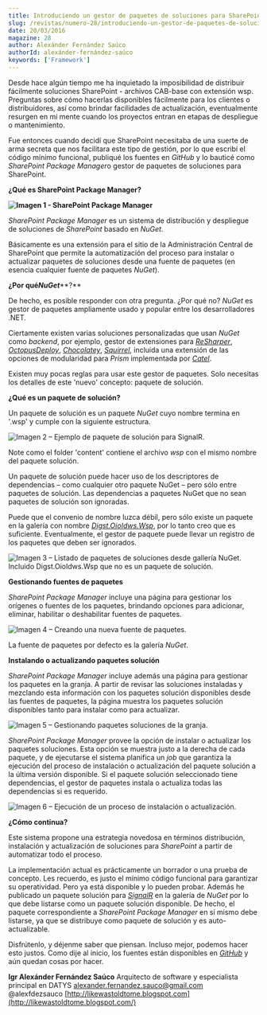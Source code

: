 ```yaml
---
title: Introduciendo un gestor de paquetes de soluciones para SharePoint
slug: /revistas/numero-28/introduciendo-un-gestor-de-paquetes-de-soluciones-para-sharepoint
date: 20/03/2016
magazine: 28
author: Alexánder Fernández Saúco
authorId: alexánder-fernández-saúco
keywords: ['Framework']
---
```






Desde hace algún tiempo me ha inquietado la imposibilidad de distribuir fácilmente soluciones SharePoint - archivos CAB-base con extensión wsp. Preguntas sobre cómo hacerlas disponibles fácilmente para los clientes o distribuidores, así como brindar facilidades de actualización, eventualmente resurgen en mi mente cuando los proyectos entran en etapas de despliegue o mantenimiento.

Fue entonces cuando decidí que SharePoint necesitaba de una suerte de arma secreta que nos facilitara este tipo de gestión, por lo que escribí el código mínimo funcional, publiqué los fuentes en *GitHub* y lo bauticé como *SharePoint Package Manager*o gestor de paquetes de soluciones para SharePoint.

**¿Qué es SharePoint Package Manager?**

**![Imagen 1 - SharePoint Package Manager](../../../images/numero28/introduciendo-un-gestor-de-paquetes-de-soluciones-para-sharepoint/image1.png)**

*SharePoint Package Manager* es un sistema de distribución y despliegue de soluciones de *SharePoint* basado en *NuGet*.

Básicamente es una extensión para el sitio de la Administración Central de SharePoint que permite la automatización del proceso para instalar o actualizar paquetes de soluciones desde una fuente de paquetes (en esencia cualquier fuente de paquetes *NuGet*).

**¿Por qué*****NuGet*****?**

De hecho, es posible responder con otra pregunta. ¿Por qué no? *NuGet* es gestor de paquetes ampliamente usado y popular entre los desarrolladores .NET.

Ciertamente existen varias soluciones personalizadas que usan *NuGet* como *backend*, por ejemplo, gestor de extensiones para [*ReSharper*](https://resharper-plugins.jetbrains.com/), [*OctopusDeploy*](https://octopus.com/), [*Chocolatey*](https://chocolatey.org/), [*Squirrel*](https://github.com/Squirrel), incluida una extensión de las opciones de modularidad para *Prism* implementada por [*Catel*](http://likewastoldtome.blogspot.com/2013/10/catel-extends-prism-modularity-options.html).

Existen muy pocas reglas para usar este gestor de paquetes. Solo necesitas los detalles de este 'nuevo' concepto: paquete de solución.

**¿Qué es un paquete de solución?**

Un paquete de solución es un paquete *NuGet* cuyo nombre termina en '.wsp' y cumple con la siguiente estructura.

![Imagen 2 – Ejemplo de paquete de solución para SignalR.](../../../images/numero28/introduciendo-un-gestor-de-paquetes-de-soluciones-para-sharepoint/image2.png)

Note como el folder 'content' contiene el archivo *wsp* con el mismo nombre del paquete solución.

Un paquete de solución puede hacer uso de los descriptores de dependencias – como cualquier otro paquete NuGet – pero sólo entre paquetes de solución. Las dependencias a paquetes NuGet que no sean paquetes de solución son ignoradas.

Puede que el convenio de nombre luzca débil, pero sólo existe un paquete en la galería con nombre [*Digst.OioIdws.Wsp*](https://www.nuget.org/packages/Digst.OioIdws.Wsp), por lo tanto creo que es suficiente. Eventualmente, el gestor de paquete puede llevar un registro de los paquetes que deben ser ignorados.

![Imagen 3 – Listado de paquetes de soluciones desde gallería NuGet. Incluido Digst.OioIdws.Wsp que no es un paquete de solución.](../../../images/numero28/introduciendo-un-gestor-de-paquetes-de-soluciones-para-sharepoint/image3.png)

**Gestionando fuentes de paquetes**

*SharePoint Package Manager* incluye una página para gestionar los orígenes o fuentes de los paquetes, brindando opciones para adicionar, eliminar, habilitar o deshabilitar fuentes de paquetes.

![Imagen 4 – Creando una nueva fuente de paquetes.](../../../images/numero28/introduciendo-un-gestor-de-paquetes-de-soluciones-para-sharepoint/image4.png)

La fuente de paquetes por defecto es la galería *NuGet*.

**Instalando o actualizando paquetes solución**

*SharePoint Package Manager* incluye además una página para gestionar los paquetes en la granja. A partir de revisar las soluciones instaladas y mezclando esta información con los paquetes solución disponibles desde las fuentes de paquetes, la página muestra los paquetes solución disponibles tanto para instalar como para actualizar.

![Imagen 5 – Gestionando paquetes soluciones de la granja.](../../../images/numero28/introduciendo-un-gestor-de-paquetes-de-soluciones-para-sharepoint/image5.png)

*SharePoint Package Manager* provee la opción de instalar o actualizar los paquetes soluciones. Esta opción se muestra justo a la derecha de cada paquete, y de ejecutarse el sistema planifica un *job* que garantiza la ejecución del proceso de instalación o actualización del paquete solución a la última versión disponible. Si el paquete solución seleccionado tiene dependencias, el gestor de paquetes instala o actualiza todas las dependencias si es requerido.

![Imagen 6 – Ejecución de un proceso de instalación o actualización.](../../../images/numero28/introduciendo-un-gestor-de-paquetes-de-soluciones-para-sharepoint/image6.png)

**¿Cómo continua?**

Este sistema propone una estrategia novedosa en términos distribución, instalación y actualización de soluciones para *SharePoint* a partir de automatizar todo el proceso.

La implementación actual es prácticamente un borrador o una prueba de concepto. Les recuerdo, es justo el mínimo código funcional para garantizar su operatividad. Pero ya está disponible y lo pueden probar. Además he publicado un paquete solución para [*SignalR*](https://www.nuget.org/packages/SignalR.SharePoint.WSP/) en la galería de *NuGet* por lo que debe listarse como un paquete solución disponible. De hecho, el paquete correspondiente a *SharePoint Package Manager* en sí mismo debe listarse, ya que se distribuye como paquete de solución y es auto-actualizable.

Disfrútenlo, y déjenme saber que piensan. Incluso mejor, podemos hacer esto justos. Como dije al inicio, los fuentes están disponibles en [*GitHub*](https://github.com/alexfdezsauco/PackageManager.SharePoint) y aún quedan cosas por hacer.



**Igr Alexánder Fernández Saúco**
Arquitecto de software y especialista principal en DATYS
alexander.fernandez.sauco@gmail.com
 @alexfdezsauco
 [http://likewastoldtome.blogspot.com](http://likewastoldtome.blogspot.com/)

 
 
